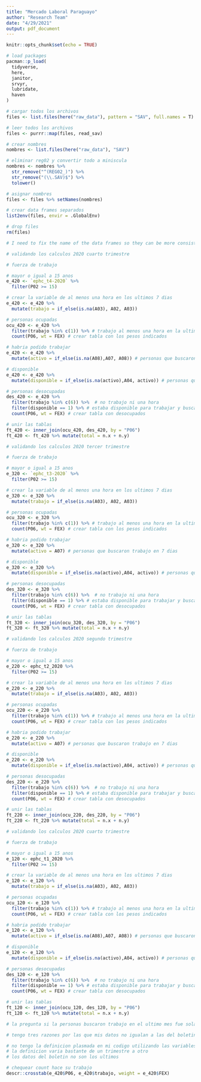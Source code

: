 ```yaml
---
title: "Mercado Laboral Paraguayo"
author: "Research Team"
date: "4/29/2021"
output: pdf_document
---
```


```r
knitr::opts_chunk$set(echo = TRUE)
```

```r
# load packages
pacman::p_load(
  tidyverse,
  here,
  janitor,
  srvyr,
  lubridate,
  haven
)
```

```r
# cargar todos los archivos
files <- list.files(here("raw_data"), pattern = "SAV", full.names = T)

# leer todos los archivos
files <- purrr::map(files, read_sav)

# crear nombres
nombres <- list.files(here("raw_data"), "SAV")

# eliminar reg02 y convertir todo a miniscula
nombres <- nombres %>%
  str_remove("^(REG02_)") %>%
  str_remove("(\\.SAV)$") %>%
  tolower()

# asignar nombres
files <- files %>% setNames(nombres)

# crear data frames separados
list2env(files, envir = .GlobalEnv)

# drop files
rm(files)

# I need to fix the name of the data frames so they can be more consistent
```

```r
# validando los calculos 2020 cuarto trimestre

# fuerza de trabajo

# mayor o igual a 15 anos
e_420 <- `ephc_t4-2020` %>% 
  filter(P02 >= 15)

# crear la variable de al menos una hora en los ultimos 7 dias
e_420 <- e_420 %>% 
  mutate(trabajo = if_else(is.na(A03), A02, A03))

# personas ocupadas
ocu_420 <- e_420 %>% 
  filter(trabajo %in% c(1)) %>% # trabajo al menos una hora en la ultima semana
  count(P06, wt = FEX) # crear tabla con los pesos indicados

# habria podido trabajar
e_420 <- e_420 %>%
  mutate(activo = if_else(is.na(A08),A07, A08)) # personas que buscaron trabajo en 7 y 30 dias

# disponible
e_420 <- e_420 %>%
  mutate(disponible = if_else(is.na(activo),A04, activo)) # personas que estaban disponible y personas que tienen trabajo pero no trabajaron

# personas desocupadas
des_420 <- e_420 %>% 
  filter(trabajo %in% c(6)) %>%  # no trabajo ni una hora
  filter(disponible == 1) %>% # estaba disponible para trabajar y buscaron trabajo
  count(P06, wt = FEX) # crear tabla con desocupados

# unir las tablas
ft_420 <- inner_join(ocu_420, des_420, by = "P06")
ft_420 <- ft_420 %>% mutate(total = n.x + n.y)
```


```r
# validando los calculos 2020 tercer trimestre

# fuerza de trabajo

# mayor o igual a 15 anos
e_320 <- `ephc_t3-2020` %>% 
  filter(P02 >= 15)

# crear la variable de al menos una hora en los ultimos 7 dias
e_320 <- e_320 %>% 
  mutate(trabajo = if_else(is.na(A03), A02, A03))

# personas ocupadas
ocu_320 <- e_320 %>% 
  filter(trabajo %in% c(1)) %>% # trabajo al menos una hora en la ultima semana
  count(P06, wt = FEX) # crear tabla con los pesos indicados

# habria podido trabajar
e_320 <- e_320 %>%
  mutate(activo = A07) # personas que buscaron trabajo en 7 dias

# disponible
e_320 <- e_320 %>%
  mutate(disponible = if_else(is.na(activo),A04, activo)) # personas que estaban disponible y personas que tienen trabajo pero no trabajaron

# personas desocupadas
des_320 <- e_320 %>% 
  filter(trabajo %in% c(6)) %>%  # no trabajo ni una hora
  filter(disponible == 1) %>% # estaba disponible para trabajar y buscaron trabajo
  count(P06, wt = FEX) # crear tabla con desocupados

# unir las tablas
ft_320 <- inner_join(ocu_320, des_320, by = "P06")
ft_320 <- ft_320 %>% mutate(total = n.x + n.y)
```



```r
# validando los calculos 2020 segundo trimestre

# fuerza de trabajo

# mayor o igual a 15 anos
e_220 <- ephc_t2_2020 %>% 
  filter(P02 >= 15)

# crear la variable de al menos una hora en los ultimos 7 dias
e_220 <- e_220 %>% 
  mutate(trabajo = if_else(is.na(A03), A02, A03))

# personas ocupadas
ocu_220 <- e_220 %>% 
  filter(trabajo %in% c(1)) %>% # trabajo al menos una hora en la ultima semana
  count(P06, wt = FEX) # crear tabla con los pesos indicados

# habria podido trabajar
e_220 <- e_220 %>%
  mutate(activo = A07) # personas que buscaron trabajo en 7 dias

# disponible
e_220 <- e_220 %>%
  mutate(disponible = if_else(is.na(activo),A04, activo)) # personas que estaban disponible y personas que tienen trabajo pero no trabajaron

# personas desocupadas
des_220 <- e_220 %>% 
  filter(trabajo %in% c(6)) %>%  # no trabajo ni una hora
  filter(disponible == 1) %>% # estaba disponible para trabajar y buscaron trabajo
  count(P06, wt = FEX) # crear tabla con desocupados

# unir las tablas
ft_220 <- inner_join(ocu_220, des_220, by = "P06")
ft_220 <- ft_220 %>% mutate(total = n.x + n.y)
```

```r
# validando los calculos 2020 cuarto trimestre

# fuerza de trabajo

# mayor o igual a 15 anos
e_120 <- ephc_t1_2020 %>% 
  filter(P02 >= 15)

# crear la variable de al menos una hora en los ultimos 7 dias
e_120 <- e_120 %>% 
  mutate(trabajo = if_else(is.na(A03), A02, A03))

# personas ocupadas
ocu_120 <- e_120 %>% 
  filter(trabajo %in% c(1)) %>% # trabajo al menos una hora en la ultima semana
  count(P06, wt = FEX) # crear tabla con los pesos indicados

# habria podido trabajar
e_120 <- e_120 %>%
  mutate(activo = if_else(is.na(A08),A07, A08)) # personas que buscaron trabajo en 7 y 30 dias

# disponible
e_120 <- e_120 %>%
  mutate(disponible = if_else(is.na(activo),A04, activo)) # personas que estaban disponible y personas que tienen trabajo pero no trabajaron

# personas desocupadas
des_120 <- e_120 %>% 
  filter(trabajo %in% c(6)) %>%  # no trabajo ni una hora
  filter(disponible == 1) %>% # estaba disponible para trabajar y buscaron trabajo
  count(P06, wt = FEX) # crear tabla con desocupados

# unir las tablas
ft_120 <- inner_join(ocu_120, des_120, by = "P06")
ft_120 <- ft_120 %>% mutate(total = n.x + n.y)
```

```r
# la pregunta si la personas buscaron trabajo en el ultimo mes fue solamente agregada para el 4to trimestre y en el primer trimestre y de alguna form incluida en la definicion de fuerza de trabajo

# tengo tres razones por las que mis datos no igualan a las del boletin

# no tengo la definicion plasmada en mi codigo utilizando las variables correctas
# la definicion varia bastante de un trimestre a otro
# los datos del boletin no son los ultimos
```


```r
# chequear count hace su trabajo
descr::crosstab(e_420$P06, e_420$trabajo, weight = e_420$FEX)
```





